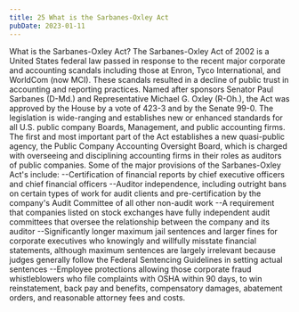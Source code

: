 ```yaml
---
title: 25 What is the Sarbanes-Oxley Act
pubDate: 2023-01-11
---
```


What is the Sarbanes-Oxley Act? 
The Sarbanes-Oxley Act of 2002 is a United States federal law passed in response to the recent major corporate and accounting scandals including those at Enron, Tyco International, and WorldCom (now MCI). These scandals resulted in a decline of public trust in accounting and reporting practices. Named after sponsors Senator Paul Sarbanes (D-Md.) and Representative Michael G. Oxley (R-Oh.), the Act was approved by the House by a vote of 423-3 and by the Senate 99-0. The legislation is wide-ranging and establishes new or enhanced standards for all U.S. public company Boards, Management, and public accounting firms. The first and most important part of the Act establishes a new quasi-public agency, the Public Company Accounting Oversight Board, which is charged with overseeing and disciplining accounting firms in their roles as auditors of public companies. Some of the major provisions of the Sarbanes-Oxley Act's include:
--Certification of financial reports by chief executive officers and chief financial officers 
--Auditor independence, including outright bans on certain types of work for audit clients and pre-certification by the company's Audit Committee of all other non-audit work 
--A requirement that companies listed on stock exchanges have fully independent audit committees that oversee the relationship between the company and its auditor 
--Significantly longer maximum jail sentences and larger fines for corporate executives who knowingly and willfully misstate financial statements, although maximum sentences are largely irrelevant because judges generally follow the Federal Sentencing Guidelines in setting actual sentences 
--Employee protections allowing those corporate fraud whistleblowers who file complaints with OSHA within 90 days, to win reinstatement, back pay and benefits, compensatory damages, abatement orders, and reasonable attorney fees and costs.